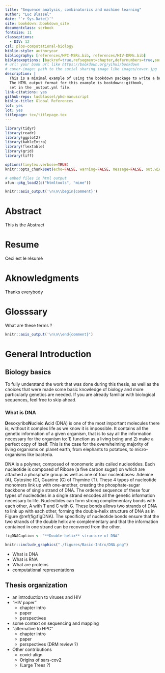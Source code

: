 ```yaml
--- 
title: "Sequence analysis, combinatorics and machine learning"
author: "Luc Blassel"
date: "`r Sys.Date()`"
site: bookdown::bookdown_site
documentclass: scrbook
fontsize: 11
classoptions:
  - DIV: 12
csl: plos-computational-biology
biblio-style: authoryear
bibliography: [references/HPC-MSRs.bib, references/HIV-DRMs.bib]
biblatexoptions: [backref=true,refsegment=chapter,defernumbers=true,sorting=none]
# url: your book url like https://bookdown.org/yihui/bookdown
# cover-image: path to the social sharing image like images/cover.jpg
description: |
  This is a minimal example of using the bookdown package to write a book.
  The HTML output format for this example is bookdown::gitbook,
  set in the _output.yml file.
link-citations: yes
github-repo: lucblassel/phd-manuscript
biblio-title: Global References
lof: yes
lot: yes
titlepage: tex/titlepage.tex
---
```


```r
library(tidyr)
library(readr)
library(ggplot2)
library(kableExtra)
library(flextable)
library(grid)
library(tiff)

options(tinytex.verbose=TRUE)
knitr::opts_chunk$set(echo=FALSE, warning=FALSE, message=FALSE, out.width="90%", fig.align="center")

# embed files in html output
xfun::pkg_load2(c("htmltools", "mime"))
```

\pagestyle{empty}

```r
knitr::asis_output('\n\n\\begin{comment}')
```


# Abstract {-}
This is the Abstract

# Resume {-}
Ceci est le résumé

# Aknowledgments {-}
Thanks everybody

# Glosssary {-}
What are these terms ? 

```r
knitr::asis_output('\n\n\\end{comment}')
```

\pagestyle{fancy}
\fancyhf{}
\fancyhead[LE]{CHAPTER \thechapter} 
\fancyhead[RO]{\rightmark}
\fancyfoot[CO,CE]{\thepage}

# General Introduction

## Biology basics
To fully understand the work that was done during this thesis, as well as the choices that were made some basic knowledge of biology and more particularly genetics are needed. If you are already familiar with biological sequences, feel free to skip ahead. 

### What is DNA
**D**esoxyribo**N**ucleic **A**cid (DNA) is one of the most important molecules there is, without it complex life as we know it is impossible. It contains all the genetic information of a given organism, that is to say all the information necessary for the organism to: 1) function as a living being and 2) make a perfect copy of itself. This is the case for the overwhelming majority of living organisms on planet earth, from elephants to potatoes, to micro-organisms like bacteria.  

DNA is a polymer, composed of monomeric units called nucleotides. Each nucleotide is composed of Ribose (a five carbon sugar) on which are attached a phosphate group as well as one of four nucleobases: Adenine (A), Cytosine (C), Guanine (G) of Thymine (T). These 4 types of nucleotide monomers link up with one-another, creating the phosphate-sugar backbone of single strand of DNA. The ordered sequence of these four types of nucleotides in a single strand encodes all the genetic information necessary to life. Nucleotides can form strong complementary bonds with each other, A with T and C with G. These bonds allows two strands of DNA to link up with each other, forming the double-helix structure of DNA as in Figure \@ref(fig:figDNA). The specificity of nucleotide bonds ensure that the two strands of the double helix are complementary and that the information contained in one strand can be recovered from the other.  

```r
figDNACaption <- "**Double-helix** structure of DNA"
```
```r
knitr::include_graphics("./figures/Basic-Intro/DNA.png")
```

\begin{figure}[h]
\centering
\includegraphics[width=\linewidth]{./figures/Basic-Intro/DNA.pdf}
\extcaption{Double-helix structure of DNA}{}
\label{fig:figDNA}
\end{figure}

 - What is DNA
 - What is RNA
 - What are proteins
 - computational representations
 
## Thesis organization
 - an introduction to viruses and HIV
 - "HIV paper"
   - chapter intro
   - paper 
   - perspectives
 - some context on sequencing and mapping
 - "alternative to HPC"
   - chapter intro
   - paper 
   - perspectives (DRM review ?)
 - Other contributions
   - covid-align
   - Origins of sars-cov2
   - (Large Trees ?)

